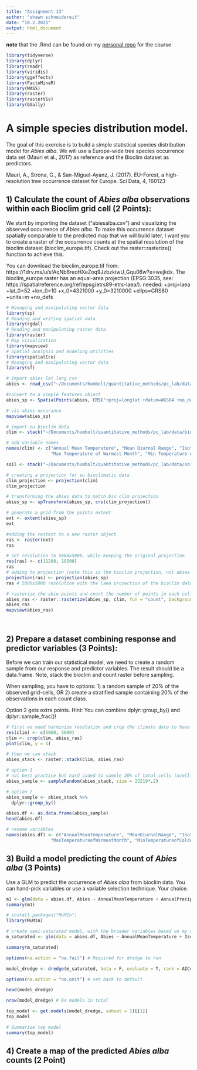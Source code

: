```yaml
---
title: "Assignment 13"
author: "shawn schneidereit"
date: "10.2.2021"
output: html_document
---
```


**note** that the .Rmd can be found on my [personal repo](https://github.com/schneidereits/Quantitative_Methods_HU/tree/main/assignments) for the course

```r
library(tidyverse)
library(dplyr)
library(readr)
library(viridis)
library(ggeffects)
library(FactoMineR)
library(MASS)
library(raster)
library(rasterVis)
library(GGally)
```


# A simple species distribution model.

The goal of this exercise is to build a simple statistical species distribution model for *Abies alba*. We will use a  Europe-wide tree species occurrence data set (Mauri et al., 2017) as reference and the Bioclim dataset as predictors.

Mauri, A., Strona, G., & San-Miguel-Ayanz, J. (2017). EU-Forest, a high-resolution tree occurrence dataset for Europe. Sci Data, 4, 160123


## 1) Calculate the count of *Abies alba* observations within each Bioclim grid cell (2 Points): 

We start by importing the dataset ("abiesalba.csv") and visualizing the observed occurrence of *Abies alba*. To make  this occurrence dataset spatially comparable to the predicted map that we will build later, I want you to create a raster of the occurrence counts at the spatial resolution of the bioclim dataset (bioclim_europe.tif). Check out the raster::rasterize() function to achieve this.

You can download the bioclim_europe.tif from: https://1drv.ms/u/s!AqNb6reoHXeZoq9JzbzkiwU_Gqu06w?e=wejkdx. The bioclim_europe raster has an equal-area projection (EPSG:3035, see: https://spatialreference.org/ref/epsg/etrs89-etrs-laea/). 
needed:
+proj=laea +lat_0=52 +lon_0=10 +x_0=4321000 +y_0=3210000 +ellps=GRS80 +units=m +no_defs 


```r
# Managing and manipulating vector data
library(sp)
# Reading and writing spatial data
library(rgdal)
# Reading and manipulating raster data
library(raster)
# Map visualization
library(mapview)
# Spatial analysis and modeling utilities
library(spatialEco)
# Managing and manipulating vector data
library(sf)

# import abies lat long csv
abies <- read_csv("~/Documents/humbolt/quantitative_methods/pc_lab/data/abiesalba.csv")

#convert to a simple features object
abies_sp <- SpatialPoints(abies, CRS("+proj=longlat +datum=WGS84 +no_defs +ellps=WGS84 +towgs84=0,0,0"))

# vis abies occurance
mapview(abies_sp)

# import eu bioclim data
clim <- stack("~/Documents/humbolt/quantitative_methods/pc_lab/data/bioclim_europe.tif")

# add variable names
names(clim) <- c("Annual Mean Temperature", "Mean Diurnal Range", "Isothermality", "Temperature Seasonality",
                 "Max Temperature of Warmest Month", "Min Temperature of Coldest Month", "Temperature Annual Range", "Mean Temperature of Wettest Quarter", "Mean Temperature of Driest Quarter", "Mean Temperature of Warmest Quarter", "Mean Temperature of Coldest Quarter", "Annual Precipitation", "Precipitation of Wettest Month", "Precipitation of Driest Month", "Precipitation Seasonality ", "Precipitation of Wettest Quarter", "Precipitation of Driest Quarter", "Precipitation of Warmest Quarter", "Precipitation of Coldest Quarter")

soil <- stack("~/Documents/humbolt/quantitative_methods/pc_lab/data/soil_europe_laea_10x10km.tif")

# creating a projection for eu bioclimatic data
clim_projection <- projection(clim)
clim_projection 

# transforming the abies data to match bio clim projection 
abies_sp <- spTransform(abies_sp, crs(clim_projection))

# generate a grid from the points extent
ext <- extent(abies_sp)
ext

#adding the restent to a new raster object
ras <- raster(ext)
ras 

# set resolution to 5000x5000, while keeping the original projection
res(ras) <- c(11200, 18500)
ras
# adding to projection (note this is the bioclim projection, not abies anymore)
projection(ras) <- projection(abies_sp)
ras # 5000x5000 resolution with the laea projection of the bioclim data

# rasterize the abie points and count the number of points in each cell
abies_ras <- raster::rasterize(abies_sp, clim, fun = "count", background = 0)
abies_ras
mapview(abies_ras)




```

## 2) Prepare a dataset combining response and predictor variables (3 Points): 

Before we can train our statistical model, we need to create a random sample from our response and predictor variables. The result should be a data.frame. Note, stack the bioclim and count raster before sampling. 

When sampling, you have to options: 1) a random sample of 20% of the observed grid-cells, OR 2) create a stratified sample containing 20% of the observations in each count class.

Option 2 gets extra points. Hint: You can combine dplyr::group_by() and dplyr::sample_frac()!

```r
# first we need harminize resolution and crop the climate data to have the same extent
res(clim) <- c(5000, 5000)
clim <- crop(clim, abies_ras)
plot(clim, y = 1)

# then we can stack 
abies_stack <- raster::stack(clim, abies_ras)

# option 1
# not best practice but hard coded to sample 20% of total cells (ncell)
abies_sample <- sampleRandom(abies_stack, size = 23219*.2)

# option 2
abies_sample <- abies_stack %>% 
  dplyr::group_by()

abies.df <- as.data.frame(abies_sample)
head(abies.df)

# rename variables 
names(abies.df) <- c("AnnualMeanTemperature", "MeanDiurnalRange", "Isothermality", "TemperatureSeasonality",
                 "MaxTemperatureofWarmestMonth", "MinTemperatureofColdestMonth", "TemperatureAnnualRange", "MeanTemperatureofWettestQuarter", "MeanTemperatureofDriestQuarter", "MeanTemperatureofWarmestQuarter", "MeanTemperatureofColdestQuarter", "AnnualPrecipitation", "PrecipitationofWettestMonth", "PrecipitationofDriestMonth", "PrecipitationSeasonality", "PrecipitationofWettestQuarter", "PrecipitationofDriestQuarter", "PrecipitationofWarmestQuarter", "PrecipitationofColdestQuarter", "Abies")

```

## 3) Build a model predicting the count of *Abies alba* (3 Points)

Use a GLM to predict the occurrence of *Abies alba* from bioclim data. You can hand-pick variables or use a variable selection technique. Your choice.

```r

m1 <- glm(data = abies.df, Abies ~ AnnualMeanTemperature + AnnualPrecipitation, family = "gaussian")
summary(m1)

# install.packages("MuMIn")
library(MuMIn)

# create semi-saturated model, with the broader variables based on my novice guess, I a priori think will be more relavent
m_saturated <- glm(data = abies.df, Abies ~ AnnualMeanTemperature + Isothermality + TemperatureSeasonality + TemperatureAnnualRange + AnnualPrecipitation + PrecipitationSeasonality, family = "gaussian")

summary(m_saturated)

options(na.action = "na.fail") # Required for dredge to run

model_dredge <- dredge(m_saturated, beta = F, evaluate = T, rank = AICc)

options(na.action = "na.omit") # set back to default

head(model_dredge)

nrow(model_dredge) # 64 models in total

top_model <- get.models(model_dredge, subset = 1)[[1]]
top_model

# Summarize top model
summary(top_model)

```

## 4) Create a map of the predicted *Abies alba* counts (2 Point)

```r

```



